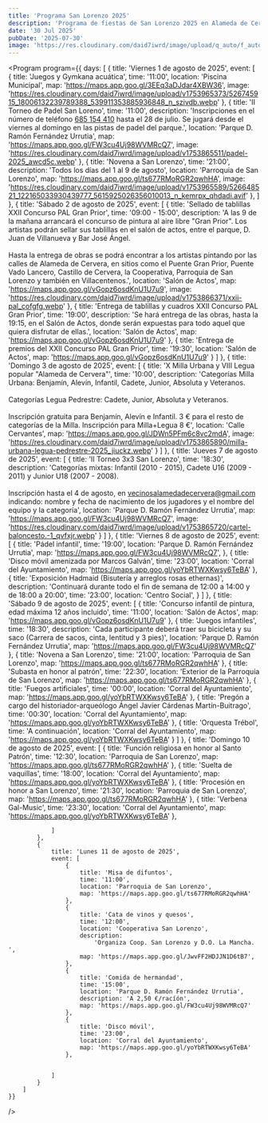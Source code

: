 ```yaml
---
title: 'Programa San Lorenzo 2025'
description: 'Programa de fiestas de San Lorenzo 2025 en Alameda de Cervera.'
date: '30 Jul 2025'
pubDate: '2025-07-30'
image: 'https://res.cloudinary.com/daid7iwrd/image/upload/q_auto/f_auto/v1721240236/images/news/974d8133003123354a2950bdb6465d04.webp'
---
```



<Program
	program={{
		days: [
			{
				title: 'Viernes 1 de agosto de 2025',
				event: [
					{
						title: 'Juegos y Gymkana acuática',
						time: '11:00',
						location: 'Piscina Municipal',
						map: 'https://maps.app.goo.gl/3EEq3aDJdar4XBW36',
						image: 'https://res.cloudinary.com/daid7iwrd/image/upload/v1753965373/526745915_18006132239789388_539911353885936848_n_szivdb.webp'
					},
					{
						title: 'II Torneo de Padel San Loreno',
						time: '11:00',
						description:
							'Inscripciones en el número de teléfono <a class="text-primary" href="tel:685154410">685 154 410</a> hasta el 28 de julio. Se jugará desde el viernes al domingo en las pistas de padel del parque.',
						location: 'Parque D. Ramón Fernández Urrutia',
						map: 'https://maps.app.goo.gl/FW3cu4Uj98WVMRcQ7',
						image:
							'https://res.cloudinary.com/daid7iwrd/image/upload/v1753865511/padel-2025_awcd5c.webp'
					},
					{
						title: 'Novena a San Lorenzo',
						time: '21:00',
						description:
							'Todos los días del 1 al 9 de agosto',
						location: 'Parroquia de San Lorenzo',
						map: 'https://maps.app.goo.gl/ts677RMoRGR2qwhHA',
						image: 'https://res.cloudinary.com/daid7iwrd/image/upload/v1753965589/526648521_122165033930439777_5615925026356010013_n_kemrpx_qhdadi.avif'
					},
				]
			},
			{
				title: 'Sábado 2 de agosto de 2025',
				event: [
					{
						title: 'Sellado de tablillas XXII Concurso PAL Gran Prior',
						time: '09:00 - 15:00',
						description:
							'A las 9 de la mañana arrancará el concurso de pintura al aire libre "Gran Prior". Los artistas podrán sellar sus tablillas en el salón de actos, entre el parque, D. Juan de Villanueva y Bar José Ángel.<br/><br/> Hasta la entrega de obras se podrá encontrar a los artistas pintando por las calles de Alameda de Cervera, en sitios como el Puente Gran Prior, Puente Vado Lancero, Castillo de Cervera, la Cooperativa, Parroquia de San Lorenzo y también en Villacentenos.',
						location: 'Salón de Actos',
						map: 'https://maps.app.goo.gl/vGopz6osdKnU1U7u9',
						image:
							'https://res.cloudinary.com/daid7iwrd/image/upload/v1753866371/xxii-pal_cofgfg.webp'
					},
					{
						title: 'Entrega de tablillas y cuadros XXII Concurso PAL Gran Prior',
						time: '19:00',
						description:
							'Se hará entrega de las obras, hasta la 19:15, en el Salón de Actos, donde serán expuestas para todo aquel que quiera disfrutar de ellas.',
						location: 'Salón de Actos',
						map: 'https://maps.app.goo.gl/vGopz6osdKnU1U7u9'
					},
					{
						title: 'Entrega de premios del XXII Concurso PAL Gran Prior',
						time: '19:30',
						location: 'Salón de Actos',
						map: 'https://maps.app.goo.gl/vGopz6osdKnU1U7u9'
					}
				]
			},
			{
				title: 'Domingo 3 de agosto de 2025',
				event: [
					{
						title: 'X Milla Urbana y VIII Legua popular "Alameda de Cervera"',
						time: '10:00',
						description:
							'Categorías Milla Urbana: Benjamín, Alevín, Infantil, Cadete, Junior, Absoluta y Veteranos. <br/><br/>Categorías Legua Pedrestre: Cadete, Junior, Absoluta y Veteranos.<br/><br/> Inscripción gratuita para Benjamín, Alevín e Infantil. 3 € para el resto de categorías de la Milla. Inscripción para Milla+Legua 8 €',
						location: 'Calle Cervantes',
						map: 'https://maps.app.goo.gl/JDWn5PFm6c8vc2mdA',
						image:
							'https://res.cloudinary.com/daid7iwrd/image/upload/v1753865890/milla-urbana-legua-pedrestre-2025_jiuckz.webp'
					}
				]
			},
			{
				title: 'Jueves 7 de agosto de 2025',
				event: [
					{
						title: 'II Torneo 3x3 San Lorenzo',
						time: '18:30',
						description:
							'Categorías mixtas: Infantil (2010 - 2015), Cadete U16 (2009 - 2011) y Junior U18 (2007 - 2008).<br/><br/>Inscripción hasta el 4 de agosto, en <a class="text-primary" href="mailto:vecinosalamedadecervera@gmail.com">vecinosalamedadecervera@gmail.com</a> indicando: nombre y fecha de nacimiento de los jugadores y el nombre del equipo y la categoría',
						location: 'Parque D. Ramón Fernández Urrutia',
						map: 'https://maps.app.goo.gl/FW3cu4Uj98WVMRcQ7',
						image:
							'https://res.cloudinary.com/daid7iwrd/image/upload/v1753865720/cartel-baloncesto.-1_qvfxjr.webp'
					}
				]
			},
			{
				title: 'Viernes 8 de agosto de 2025',
				event: [
					{
						title: 'Pádel infantil',
						time: '19:00',
						location: 'Parque D. Ramón Fernández Urrutia',
						map: 'https://maps.app.goo.gl/FW3cu4Uj98WVMRcQ7',
					},
					{
						title: 'Disco móvil amenizada por Marcos Galván',
						time: '23:00',
						location: 'Corral del Ayuntamiento',
						map: 'https://maps.app.goo.gl/yoYbRTWXKwsy6TeBA'
					},
					{
						title: 'Exposición Hadmaid (Bisutería y arreglos rosas ethernas)',
						description:
							'Continuará durante todo el fin de semana de 12:00 a 14:00 y de 18:00 a 20:00',
						time: '23:00',
						location: 'Centro Social',
					}
				]
			},
			{
				title: 'Sábado 9 de agosto de 2025',
				event: [
					{
						title: 'Concurso infantil de pintura, edad máxima 12 años incluido',
						time: '11:00',
						location: 'Salón de Actos',
						map: 'https://maps.app.goo.gl/vGopz6osdKnU1U7u9'
					},
	{
						title: 'Juegos infantiles',
						time: '18:30',
						description:
							'Cada participante deberá traer su bicicleta y su saco (Carrera de sacos, cinta, lentitud y 3 pies)',
						location: 'Parque D. Ramón Fernández Urrutia',
						map: 'https://maps.app.goo.gl/FW3cu4Uj98WVMRcQ7'
					},
					{
						title: 'Novena a San Lorenzo',
						time: '21:00',
						location: 'Parroquia de San Lorenzo',
						map: 'https://maps.app.goo.gl/ts677RMoRGR2qwhHA'
					},
					{
						title: 'Subasta en honor al patrón',
						time: '22:30',
						location: 'Exterior de la Parroquia de San Lorenzo',
						map: 'https://maps.app.goo.gl/ts677RMoRGR2qwhHA'
					},
					{
						title: 'Fuegos artificiales',
						time: '00:00',
						location: 'Corral del Ayuntamiento',
						map: 'https://maps.app.goo.gl/yoYbRTWXKwsy6TeBA'
					},
					{
						title:
							'Pregón a cargo del historiador-arqueólogo Ángel Javier Cárdenas Martín-Buitrago',
						time: '00:30',
						location: 'Corral del Ayuntamiento',
						map: 'https://maps.app.goo.gl/yoYbRTWXKwsy6TeBA'
					},
										{
						title: 'Orquesta Trébol',
						time: 'A continuación',
						location: 'Corral del Ayuntamiento',
						map: 'https://maps.app.goo.gl/yoYbRTWXKwsy6TeBA'
					}
				]
			},
			{
				title: 'Domingo 10 de agosto de 2025',
				event: [
					{
						title: 'Función religiosa en honor al Santo Patrón',
						time: '12:30',
						location: 'Parroquia de San Lorenzo',
						map: 'https://maps.app.goo.gl/ts677RMoRGR2qwhHA'
					},
					{
						title: 'Suelta de vaquillas',
						time: '18:00',
						location: 'Corral del Ayuntamiento',
						map: 'https://maps.app.goo.gl/yoYbRTWXKwsy6TeBA'
					},
					{
						title: 'Procesión en honor a San Lorenzo',
						time: '21:30',
						location: 'Parroquia de San Lorenzo',
						map: 'https://maps.app.goo.gl/ts677RMoRGR2qwhHA'
					},
					{
						title: 'Verbena Gal-Music',
						time: '23:30',
						location: 'Corral del Ayuntamiento',
						map: 'https://maps.app.goo.gl/yoYbRTWXKwsy6TeBA'
					},
					
				]
			},
			{
				title: 'Lunes 11 de agosto de 2025',
				event: [
					{
						title: 'Misa de difuntos',
						time: '11:00',
						location: 'Parroquia de San Lorenzo',
						map: 'https://maps.app.goo.gl/ts677RMoRGR2qwhHA'
					},
					{
						title: 'Cata de vinos y quesos',
						time: '12:00',
						location: 'Cooperativa San Lorenzo',
						description:
							'Organiza Coop. San Lorenzo y D.O. La Mancha. ',
						map: 'https://maps.app.goo.gl/JwvFF2HDJJN1D6tB7',
					},
					{
						title: 'Comida de hermandad',
						time: '15:00',
						location: 'Parque D. Ramón Fernández Urrutia',
						description: 'A 2,50 €/racíón',
						map: 'https://maps.app.goo.gl/FW3cu4Uj98WVMRcQ7'
					},
					{
						title: 'Disco móvil',
						time: '23:00',
						location: 'Corral del Ayuntamiento',
						map: 'https://maps.app.goo.gl/yoYbRTWXKwsy6TeBA'
					},
					
					
				]
			}
		]
	}}
/>
